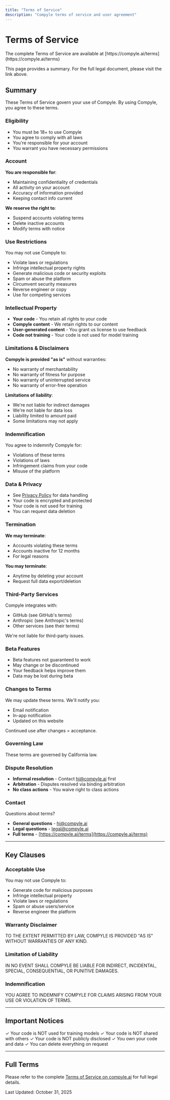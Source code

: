 ```yaml
---
title: "Terms of Service"
description: "Compyle terms of service and user agreement"
---
```


# Terms of Service

<Warning title="Full Terms Available Online">
  The complete Terms of Service are available at [https://compyle.ai/terms](https://compyle.ai/terms)

  This page provides a summary. For the full legal document, please visit the link above.
</Warning>

## Summary

These Terms of Service govern your use of Compyle. By using Compyle, you agree to these terms.

### Eligibility

- You must be 18+ to use Compyle
- You agree to comply with all laws
- You're responsible for your account
- You warrant you have necessary permissions

### Account

**You are responsible for**:
- Maintaining confidentiality of credentials
- All activity on your account
- Accuracy of information provided
- Keeping contact info current

**We reserve the right to**:
- Suspend accounts violating terms
- Delete inactive accounts
- Modify terms with notice

### Use Restrictions

You may not use Compyle to:
- Violate laws or regulations
- Infringe intellectual property rights
- Generate malicious code or security exploits
- Spam or abuse the platform
- Circumvent security measures
- Reverse engineer or copy
- Use for competing services

### Intellectual Property

- **Your code** - You retain all rights to your code
- **Compyle content** - We retain rights to our content
- **User-generated content** - You grant us license to use feedback
- **Code not training** - Your code is not used for model training

### Limitations & Disclaimers

**Compyle is provided "as is"** without warranties:

- No warranty of merchantability
- No warranty of fitness for purpose
- No warranty of uninterrupted service
- No warranty of error-free operation

**Limitations of liability**:

- We're not liable for indirect damages
- We're not liable for data loss
- Liability limited to amount paid
- Some limitations may not apply

### Indemnification

You agree to indemnify Compyle for:
- Violations of these terms
- Violations of laws
- Infringement claims from your code
- Misuse of the platform

### Data & Privacy

- See [Privacy Policy](/privacy) for data handling
- Your code is encrypted and protected
- Your code is not used for training
- You can request data deletion

### Termination

**We may terminate**:
- Accounts violating these terms
- Accounts inactive for 12 months
- For legal reasons

**You may terminate**:
- Anytime by deleting your account
- Request full data export/deletion

### Third-Party Services

Compyle integrates with:
- GitHub (see GitHub's terms)
- Anthropic (see Anthropic's terms)
- Other services (see their terms)

We're not liable for third-party issues.

### Beta Features

- Beta features not guaranteed to work
- May change or be discontinued
- Your feedback helps improve them
- Data may be lost during beta

### Changes to Terms

We may update these terms. We'll notify you:
- Email notification
- In-app notification
- Updated on this website

Continued use after changes = acceptance.

### Governing Law

These terms are governed by California law.

### Dispute Resolution

- **Informal resolution** - Contact hi@compyle.ai first
- **Arbitration** - Disputes resolved via binding arbitration
- **No class actions** - You waive right to class actions

### Contact

Questions about terms?

- **General questions** - [hi@compyle.ai](mailto:hi@compyle.ai)
- **Legal questions** - [legal@compyle.ai](mailto:legal@compyle.ai)
- **Full terms** - [https://compyle.ai/terms](https://compyle.ai/terms)

---

## Key Clauses

### Acceptable Use

You may not use Compyle to:
- Generate code for malicious purposes
- Infringe intellectual property
- Violate laws or regulations
- Spam or abuse users/service
- Reverse engineer the platform

### Warranty Disclaimer

TO THE EXTENT PERMITTED BY LAW, COMPYLE IS PROVIDED "AS IS" WITHOUT WARRANTIES OF ANY KIND.

### Limitation of Liability

IN NO EVENT SHALL COMPYLE BE LIABLE FOR INDIRECT, INCIDENTAL, SPECIAL, CONSEQUENTIAL, OR PUNITIVE DAMAGES.

### Indemnification

YOU AGREE TO INDEMNIFY COMPYLE FOR CLAIMS ARISING FROM YOUR USE OR VIOLATION OF TERMS.

---

## Important Notices

✓ Your code is NOT used for training models
✓ Your code is NOT shared with others
✓ Your code is NOT publicly disclosed
✓ You own your code and data
✓ You can delete everything on request

---

## Full Terms

Please refer to the complete [Terms of Service on compyle.ai](https://compyle.ai/terms) for full legal details.

Last Updated: October 31, 2025
